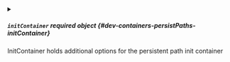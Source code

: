 

<PartialPath />


<PartialVolumePath />


<PartialReadOnly />


<PartialSkipPopulate />



<details className="config-field" data-expandable="true">
<summary>

##### `initContainer` <span className="config-field-required" data-required="false">required</span> <span className="config-field-type">object</span> <span className="config-field-default"></span> <span className="config-field-enum"></span> {#dev-containers-persistPaths-initContainer}

InitContainer holds additional options for the persistent path init container

</summary>

<PartialInitContainer />


</details>
